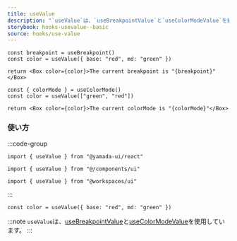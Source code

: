 ```yaml
---
title: useValue
description: "`useValue`は、`useBreakpointValue`と`useColorModeValue`を組み合わせたカスタムフックです。"
storybook: hooks-usevalue--basic
source: hooks/use-value
---
```


```tsx preview functional client
const breakpoint = useBreakpoint()
const color = useValue({ base: "red", md: "green" })

return <Box color={color}>The current breakpoint is "{breakpoint}"</Box>
```

```tsx preview functional client
const { colorMode } = useColorMode()
const color = useValue(["green", "red"])

return <Box color={color}>The current colorMode is "{colorMode}"</Box>
```

### 使い方

:::code-group

```tsx [package]
import { useValue } from "@yamada-ui/react"
```

```tsx [alias]
import { useValue } from "@/components/ui"
```

```tsx [monorepo]
import { useValue } from "@workspaces/ui"
```

:::

```tsx
const color = useValue({ base: "red", md: "green" })
```

:::note
`useValue`は、[useBreakpointValue](/hooks/use-breakpoint-value)と[useColorModeValue](/hooks/use-color-mode-value)を使用しています。
:::
